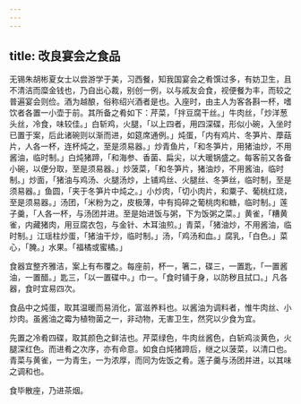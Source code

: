 ```yaml
---
---
---
```

title: 改良宴会之食品
---



无锡朱胡彬夏女士以尝游学于美，习西餐，知我国宴会之肴馔过多，有妨卫生，且不清洁而糜金钱也，乃自出心裁，别创一例，以与戚友会食，视便餐为丰，而较之普遍宴会则俭。酒为越酿，俗称绍兴酒者是也。入座时，由主人为客各斟一杯，嗜饮者各置一小壶于前。其所备之肴如下：芹菜，「拌豆腐干丝。」牛肉丝，「炒洋葱头丝，冷食，味较佳。」白斩鸡，火腿，「以上四者，用四深碟，形似小碗，入坐时已置于案，后此诸碗则以渐而进，如筵席通例。」炖蛋，「内有鸡片、冬笋片、藦菇片，人各一杯，连杯炖之，至是须易器。」炒青鱼片，「和冬笋片，用猪油炒，不用酱油，临时制。」白炖猪蹄，「和海参、香菌、扁尖，以大暖锅盛之。每客前又各备小碗，以便分取，至是须易器。」炒菠菜，「和冬笋片，猪油炒，不用酱油，临时制。」炒面，「猪油与鸡汤、火腿汤炒，上铺鸡丝、火腿丝、冬笋丝，临时制，至是须易器。」鱼圆，「夹于冬笋片中炖之。」小炒肉，「切小肉片，和粟子、葡桃红烧，至是须易器。」汤团，「米粉为之，皮极薄，中有捣碎之葡桃肉和糖，临时制。」莲子羹，「人各一杯，与汤团并进。至是始进饭与粥，下为饭粥之菜。」黄雀，「糟黄雀，内藏猪肉，用豆腐衣包，与金针、木耳油煎。」青菜，「猪油炒，不用酱油，临时制。」江瑶柱炒蛋，「猪油干炒，临时制。」汤，「鸡汤和血。」腐乳，「白色。」菜心，「腌。」水果。「福橘或蜜橘。」

食器宜整齐雅洁，案上有布覆之。每座前，杯一，箸二，碟三，一置匙，「一置酱油，一置醋。」匙三，「以一置碟中。」巾一。「食时铺于身，以防秽且拭口。」凡各器，食时宜易四次。

食品中之炖蛋，取其温暖而易消化，富滋养料也。以酱油为调料者，惟牛肉丝、小炒肉。虽酱油之霉为植物菌之一，非动物，无害卫生，然究以少食为宜。

先置之冷肴四碟，取其颜色之鲜洁也。芹菜绿色，牛肉丝酱色，白斩鸡淡黄色，火腿深红色。而进肴之次序，亦有命意。如食白炖猪蹄后，继之以菠菜，以清口也。青菜与黄雀，一为青生，一为浓厚，而同为佐饭之肴。莲子羹与汤团并进，以其味之调和也。

食毕散座，乃进茶烟。